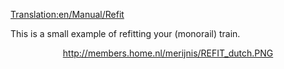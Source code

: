 [[Translation:en/Manual/Refit]]

This is a small example of refitting your (monorail) train.

<center>http://members.home.nl/merijnis/REFIT_dutch.PNG</center>